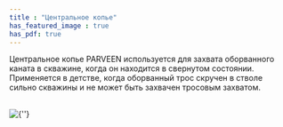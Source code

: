 ```yaml
---
title : "Центральное копье"
has_featured_image : true
has_pdf: true
---
```


Центральное копье PARVEEN используется для захвата оборванного каната в скважине, когда он находится в свернутом состоянии. Применяется в детстве, когда оборванный трос скручен в стволе сильно скважины и не может быть захвачен тросовым захватом.

<br />
<Image src={image} alt={''} />